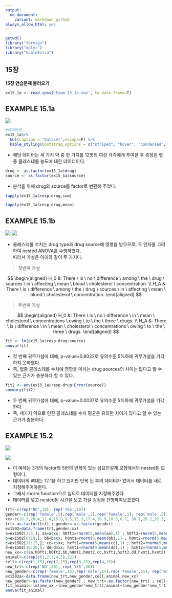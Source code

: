 ```yaml
---
output:
  md_document:
    variant: markdown_github
always_allow_html: yes
---
```


```r
getwd()
library("foreign")
library("dplyr")
library("kableExtra")
```

## 15장

**15장 연습문제 불러오기**

```r
ex15_1a <- read.spss('Exam 15_1a.sav', to.data.frame=T)
```

## EXAMPLE 15.1a

![](C:/git_blog/study/img/의학통계방법론/ch15/15-1a.png)

```r
#데이터셋
ex15_1a%>%
  kbl(caption = "Dataset",escape=F) %>%
  kable_styling(bootstrap_options = c("striped", "hover", "condensed", "responsive"))
```

- 해당 데이터는 세 가지 약 중 한 가지를 12명의 여성 각각에게 투여한 후 측정된 혈중 콜레스테롤 농도에 대한 데이터이다.

```r
drug <- as.factor(ex15_1a$drug)
source <- as.factor(ex15_1a$source)
```

- 분석을 위해 drug와 source를 factor로 변환해 주었다.

```r
tapply(ex15_1a$resp,drug,sum)
```

```r
tapply(ex15_1a$resp,drug,mean)
```


## EXAMPLE 15.1b

![](C:/git_blog/study/img/의학통계방법론/ch15/15-1b-1.png)
![](C:/git_blog/study/img/의학통계방법론/ch15/15-1b-2.png)


- 콜레스테롤 수치는 drug type과 drug source에 영향을 받으므로, 두 인자를 고려하여 nested ANOVA를 수행하였다.<br/>
따라서 가설은 아래와 같이 두 가지다.

> 첫번째 가설

$$
\begin{aligned}
H_0 &: There \ is \ no \ difference \ among \ the \ drug \ sources \ in \ affecting \ mean \ blood \ cholesterol \ concentration. \\
H_A &: There \ is \ difference \ among \ the \ drug \ sources \ in \ affecting \ mean \ blood \ cholesterol \ concentration.
\end{aligned}
$$

> 두번째 가설

$$
\begin{aligned}
H_0 &: There \ is \ no \ difference \ in \ mean \ cholesterol \ concentrations \ owing \ to \ the \ three \ drugs. \\
H_A &: There \ is \ difference \ in \ mean \ cholesterol \ concentrations \ owing \ to \ the \ three \ drugs.
\end{aligned}
$$

```r
fit <- lm(ex15_1a$resp~drug/source)
anova(fit)
```

- 첫 번째 귀무가설에 대해, p-value=0.8022로 유의수준 5%하에 귀무가설을 기각하지 못하였다.<br/>
- 즉, 혈중 콜레스테롤 수치에 영향을 미치는 drug sources의 차이는 없다고 할 수 있는 근거가 충분하다 할 수 있다.


```r
fit2 <- aov(ex15_1a$resp~drug+Error(source))
summary(fit2)
```

- 두 번째 귀무가설에 대해, p-value=0.0037로 유의수준 5%하에 귀무가설을 기각한다.<br/>
- 즉, 세가지 약으로 인한 콜레스테롤 수치 평균은 유의한 차이가 있다고 할 수 있는 근거가 충분하다.

## EXAMPLE 15.2

![](C:/git_blog/study/img/의학통계방법론/ch15/15-2-1.png)

![](C:/git_blog/study/img/의학통계방법론/ch15/15-2-2.png)

- 이 예제는 3개의 factor와 5번의 반복이 있는 삼요인설계 모형에서의 nested된 모형이다.<br/> 
- 데이터의 뼈대는 12.1을 하고 있지만 반복 된 후의 데이터가 없어서 데이터를 새로 지정해주어야한다. <br/> 
- 그래서 rnorm function으로 임의로 데이터를 지정해주었다. <br/> 
- 데이터를 넣고 nested된 시간을 보고 가설 검정을 진행하여보겠겠다.

```r
trt<-c(rep('NO',10), rep('YES',10))
gender<-c(rep('female',5),rep('male',5),rep('female',5), rep('male',5))
xx<-c(16.3,20.4,12.4,15.8,9.5,15.3,17.4,10.9,10.3,6.7, 38.1,26.2,32.3,35.8,30.2,34.0,22.8,27.8,25.0,29.3)
trt<-as.factor(trt) ; gender<-as.factor(gender) 
ex1502=data.frame(trt,gender,xx)
a=ex1502[1:5,]; aa=a$xx; h0ft1=rnorm(5,mean(aa),1) ; h0ft2=rnorm(5,mean(aa),1)
b=ex1502[6:10,]; bb=b$xx; h0mt1=rnorm(5,mean(bb),1) ; h0mt2=rnorm(5,mean(bb),1)
c=ex1502[11:15,]; cc=c$xx; hxft1=rnorm(5,mean(cc),1) ; hxft2=rnorm(5,mean(cc),1)
d=ex1502[16:20,]; dd=d$xx; hxmt1=rnorm(5,mean(dd),1) ; hxmt2=rnorm(5,mean(dd),1)
new_xx<-c(aa,h0ft1,h0ft2,bb,h0mt1,h0mt2,cc,hxft1,hxft2,dd,hxmt1,hxmt2)
animal<-c(rep(c(1,2,3,4,5),12))
cell<-c(rep(1,15),rep(2,15),rep(3,15),rep(4,15))
new_trt<-c(rep('NO',30), rep('YES',30))
new_gender<-c(rep('female',15),rep('male',15),rep('female',15), rep('male',15))
ex1502a<-data.frame(new_trt,new_gender,cell,animal,new_xx)
new_gender<-as.factor(new_gender) ; new_trt<-as.factor(new_trt) ; cell<-as.factor(cell); animal <- as.factor(animal)
fit_animal<-lm(new_xx ~(new_gender*new_trt)/animal+(new_gender*new_trt)/cell)
anova(fit_animal)
```


